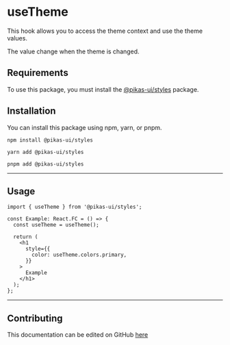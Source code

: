 # useTheme


<NextSeo title="useTheme" />

This hook allows you to access the theme context and use the theme values.

The value change when the theme is changed.

## Requirements

To use this package, you must install the <a href={stylesLink}>@pikas-ui/styles</a> package.

## Installation

You can install this package using npm, yarn, or pnpm.

```
npm install @pikas-ui/styles
```

```
yarn add @pikas-ui/styles
```

```
pnpm add @pikas-ui/styles
```

---

## Usage

```tsx
import { useTheme } from '@pikas-ui/styles';

const Example: React.FC = () => {
  const useTheme = useTheme();

  return (
    <h1
      style={{
        color: useTheme.colors.primary,
      }}
    >
      Example
    </h1>
  );
};
```

---

## Contributing

This documentation can be edited on GitHub [here](https://github.com/Achaak/pikas/blob/main/apps/docs-ui/pages/utilities/useTheme.mdx)
